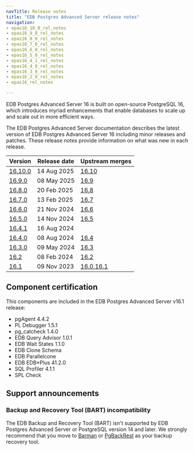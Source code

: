 ```yaml
---
navTitle: Release notes
title: "EDB Postgres Advanced Server release notes"
navigation:
- epas16_10_0_rel_notes
- epas16_9_0_rel_notes
- epas16_8_0_rel_notes
- epas16_7_0_rel_notes
- epas16_6_0_rel_notes
- epas16_5_0_rel_notes
- epas16_4_1_rel_notes
- epas16_4_0_rel_notes
- epas16_3_0_rel_notes
- epas16_2_0_rel_notes
- epas16_rel_notes

---
```


EDB Postgres Advanced Server 16 is built on open-source PostgreSQL 16, which introduces myriad enhancements that enable databases to scale up and scale out in more efficient ways. 

The EDB Postgres Advanced Server documentation describes the latest version of EDB Postgres Advanced Server 16 including minor releases and patches. These release notes provide information on what was new in each release. 

| Version                          | Release date | Upstream merges                                                                                                  |
|----------------------------------|--------------|------------------------------------------------------------------------------------------------------------------|
| [16.10.0](epas16_10_0_rel_notes) | 14 Aug 2025  | [16.10](https://www.postgresql.org/docs/16/release-16-10.html)                                                   |
| [16.9.0](epas16_9_0_rel_notes)   | 08 May 2025  | [16.9](https://www.postgresql.org/docs/16/release-16-9.html)                                                     |
| [16.8.0](epas16_8_0_rel_notes)   | 20 Feb 2025  | [16.8](https://www.postgresql.org/docs/16/release-16-8.html)                                                     |
| [16.7.0](epas16_7_0_rel_notes)   | 13 Feb 2025  | [16.7](https://www.postgresql.org/docs/16/release-16-7.html)                                                     |
| [16.6.0](epas16_6_0_rel_notes)   | 21 Nov 2024  | [16.6](https://www.postgresql.org/docs/16/release-16-6.html)                                                     |
| [16.5.0](epas16_5_0_rel_notes)   | 14 Nov 2024  | [16.5](https://www.postgresql.org/docs/16/release-16-5.html)                                                     |
| [16.4.1](epas16_4_1_rel_notes)   | 16 Aug 2024  |                                                                                                                  |
| [16.4.0](epas16_4_0_rel_notes)   | 08 Aug 2024  | [16.4](https://www.postgresql.org/docs/16/release-16-4.html)                                                     |
| [16.3.0](epas16_3_0_rel_notes)   | 09 May 2024  | [16.3](https://www.postgresql.org/docs/16/release-16-3.html)                                                     |
| [16.2](epas16_2_0_rel_notes)     | 08 Feb 2024  | [16.2](https://www.postgresql.org/docs/16/release-16-2.html)                                                     |
| [16.1](epas16_rel_notes)         | 09 Nov 2023  | [16.0](https://www.postgresql.org/docs/16/release-16.html),[16.1](https://www.postgresql.org/docs/release/16.1/) |

## Component certification

This components are included in the EDB Postgres Advanced Server v16.1 release:

-   pgAgent 4.4.2
-   PL Debugger 1.5.1
-   pg_catcheck 1.4.0
-   EDB Query Advisor 1.0.1
-   EDB Wait States 1.1.0
-   EDB Clone Schema
-   EDB Parallelcone
-   EDB EDB*Plus 41.2.0
-   SQL Profiler 4.1.1
-   SPL Check

## Support announcements

### Backup and Recovery Tool (BART) incompatibility

The EDB Backup and Recovery Tool (BART) isn't supported by EDB Postgres Advanced Server or PostgreSQL version 14 and later. We strongly recommend that you move to [Barman](/supported-open-source/barman/) or [PgBackRest](/supported-open-source/pgbackrest/) as your backup recovery tool. 